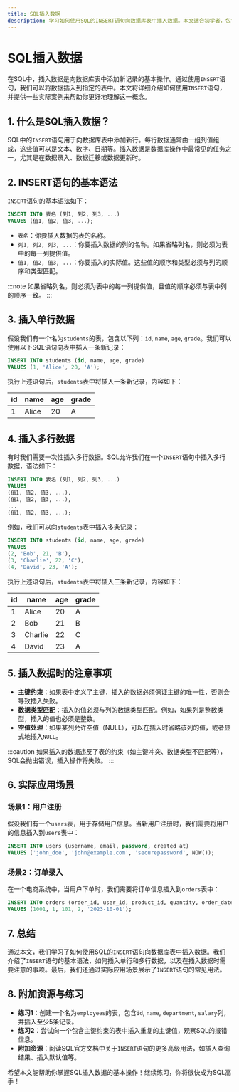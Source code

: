 ```yaml
---
title: SQL插入数据
description: 学习如何使用SQL的INSERT语句向数据库表中插入数据。本文适合初学者，包含详细的解释、代码示例和实际应用场景。
---
```


# SQL插入数据

在SQL中，插入数据是向数据库表中添加新记录的基本操作。通过使用`INSERT`语句，我们可以将数据插入到指定的表中。本文将详细介绍如何使用`INSERT`语句，并提供一些实际案例来帮助你更好地理解这一概念。

## 1. 什么是SQL插入数据？

SQL中的`INSERT`语句用于向数据库表中添加新行。每行数据通常由一组列值组成，这些值可以是文本、数字、日期等。插入数据是数据库操作中最常见的任务之一，尤其是在数据录入、数据迁移或数据更新时。

## 2. INSERT语句的基本语法

`INSERT`语句的基本语法如下：

```sql
INSERT INTO 表名 (列1, 列2, 列3, ...)
VALUES (值1, 值2, 值3, ...);
```

- `表名`：你要插入数据的表的名称。
- `列1, 列2, 列3, ...`：你要插入数据的列的名称。如果省略列名，则必须为表中的每一列提供值。
- `值1, 值2, 值3, ...`：你要插入的实际值。这些值的顺序和类型必须与列的顺序和类型匹配。

:::note
如果省略列名，则必须为表中的每一列提供值，且值的顺序必须与表中列的顺序一致。
:::

## 3. 插入单行数据

假设我们有一个名为`students`的表，包含以下列：`id`, `name`, `age`, `grade`。我们可以使用以下SQL语句向表中插入一条新记录：

```sql
INSERT INTO students (id, name, age, grade)
VALUES (1, 'Alice', 20, 'A');
```

执行上述语句后，`students`表中将插入一条新记录，内容如下：

| id | name  | age | grade |
|----|-------|-----|-------|
| 1  | Alice | 20  | A     |

## 4. 插入多行数据

有时我们需要一次性插入多行数据。SQL允许我们在一个`INSERT`语句中插入多行数据，语法如下：

```sql
INSERT INTO 表名 (列1, 列2, 列3, ...)
VALUES 
(值1, 值2, 值3, ...),
(值1, 值2, 值3, ...),
...
(值1, 值2, 值3, ...);
```

例如，我们可以向`students`表中插入多条记录：

```sql
INSERT INTO students (id, name, age, grade)
VALUES 
(2, 'Bob', 21, 'B'),
(3, 'Charlie', 22, 'C'),
(4, 'David', 23, 'A');
```

执行上述语句后，`students`表中将插入三条新记录，内容如下：

| id | name    | age | grade |
|----|---------|-----|-------|
| 1  | Alice   | 20  | A     |
| 2  | Bob     | 21  | B     |
| 3  | Charlie | 22  | C     |
| 4  | David   | 23  | A     |

## 5. 插入数据时的注意事项

- **主键约束**：如果表中定义了主键，插入的数据必须保证主键的唯一性，否则会导致插入失败。
- **数据类型匹配**：插入的值必须与列的数据类型匹配。例如，如果列是整数类型，插入的值也必须是整数。
- **空值处理**：如果某列允许空值（NULL），可以在插入时省略该列的值，或者显式地插入`NULL`。

:::caution
如果插入的数据违反了表的约束（如主键冲突、数据类型不匹配等），SQL会抛出错误，插入操作将失败。
:::

## 6. 实际应用场景

### 场景1：用户注册

假设我们有一个`users`表，用于存储用户信息。当新用户注册时，我们需要将用户的信息插入到`users`表中：

```sql
INSERT INTO users (username, email, password, created_at)
VALUES ('john_doe', 'john@example.com', 'securepassword', NOW());
```

### 场景2：订单录入

在一个电商系统中，当用户下单时，我们需要将订单信息插入到`orders`表中：

```sql
INSERT INTO orders (order_id, user_id, product_id, quantity, order_date)
VALUES (1001, 1, 101, 2, '2023-10-01');
```

## 7. 总结

通过本文，我们学习了如何使用SQL的`INSERT`语句向数据库表中插入数据。我们介绍了`INSERT`语句的基本语法，如何插入单行和多行数据，以及在插入数据时需要注意的事项。最后，我们还通过实际应用场景展示了`INSERT`语句的常见用法。

## 8. 附加资源与练习

- **练习1**：创建一个名为`employees`的表，包含`id`, `name`, `department`, `salary`列，并插入至少5条记录。
- **练习2**：尝试向一个包含主键约束的表中插入重复的主键值，观察SQL的报错信息。
- **附加资源**：阅读SQL官方文档中关于`INSERT`语句的更多高级用法，如插入查询结果、插入默认值等。

希望本文能帮助你掌握SQL插入数据的基本操作！继续练习，你将很快成为SQL高手！